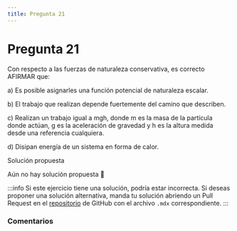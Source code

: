 ```yaml
---
title: Pregunta 21
---
```



# Pregunta 21

Con respecto a las fuerzas de naturaleza conservativa, es correcto AFIRMAR que:

a) Es posible asignarles una función potencial de naturaleza escalar.

b) El trabajo que realizan depende fuertemente del camino que describen.

c) Realizan un trabajo igual a mgh, donde m es la masa de la partícula donde actúan, g es la aceleración de gravedad y h es la altura medida desde una referencia cualquiera.

d) Disipan energía de un sistema en forma de calor.

<MDXDetails>
<summary>Solución propuesta</summary>

Aún no hay solución propuesta 🥲

:::info
Si este ejercicio tiene una solución, podría estar incorrecta. Si deseas proponer una solución alternativa, manda tu solución abriendo
un Pull Request en el [repositorio](https://github.com/crow-rojas/apuntes-fundamentals/pulls) de GitHub con el archivo
`.mdx` correspondiente.
:::

</MDXDetails>

### Comentarios

<Disqus
  url="https://crow-rojas.github.io/apuntes-fundamentals/docs/science/dynamics/exercises/2024-2/p21"
  identifier="docs/science/dynamics/exercises/2024-2/p21"
  title="2024-2 Dinámica - Pregunta 21"
/>
